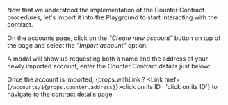 
Now that we understood the implementation of the Counter Contract procedures, let's import it into the Playground to start interacting with the contract.

On the <Link href="/accounts">accounts page</Link>, click on the _"Create new account"_ button on top of the page and select the _"Import account"_ option.

A modal will show up requesting both a name and the address of your newly imported account, enter the Counter Contract details just below:

<AccountAddress account={props.counter} withLink={props.withLink} />

Once the account is imported, {props.withLink ? <Link href={`/accounts/${props.counter.address}`}>click on its ID</Link> : 'click on its ID'} to navigate to the contract details page.
